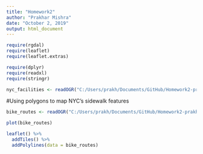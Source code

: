 ```yaml
---
title: "Homework2"
author: "Prakhar Mishra"
date: "October 2, 2019"
output: html_document
---
```


```r

require(rgdal)
require(leaflet)
require(leaflet.extras)

require(dplyr)
require(readxl)
require(stringr)

```



```r
nyc_facilities <- readOGR("C:/Users/prakh/Documents/GitHub/Homework2-prakharm/Facilities Database - Shapefile.geojson")
```

#Using polygons to map NYC's sidewalk features
```r
bike_routes <- readOGR("C:/Users/prakh/Documents/GitHub/Homework2-prakharm/Bicycle Routes.geojson")

plot(bike_routes)

leaflet() %>%
  addTiles() %>%
  addPolylines(data = bike_routes)
```

